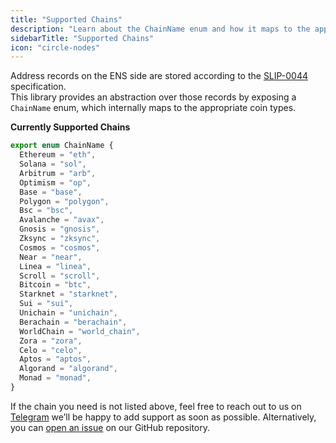 ```yaml
---
title: "Supported Chains"
description: "Learn about the ChainName enum and how it maps to the appropriate coin types."
sidebarTitle: "Supported Chains"
icon: "circle-nodes"
---
```


Address records on the ENS side are stored according to the [SLIP-0044](https://github.com/satoshilabs/slips/blob/master/slip-0044.md) specification.\
This library provides an abstraction over those records by exposing a `ChainName` enum, which internally maps to the appropriate coin types.

**Currently Supported Chains**

```typescript
export enum ChainName {
  Ethereum = "eth",
  Solana = "sol",
  Arbitrum = "arb",
  Optimism = "op",
  Base = "base",
  Polygon = "polygon",
  Bsc = "bsc",
  Avalanche = "avax",
  Gnosis = "gnosis",
  Zksync = "zksync",
  Cosmos = "cosmos",
  Near = "near",
  Linea = "linea",
  Scroll = "scroll",
  Bitcoin = "btc",
  Starknet = "starknet",
  Sui = "sui",
  Unichain = "unichain",
  Berachain = "berachain",
  WorldChain = "world_chain",
  Zora = "zora",
  Celo = "celo",
  Aptos = "aptos",
  Algorand = "algorand",
  Monad = "monad",
}
```

If the chain you need is not listed above, feel free to reach out to us on [Telegram](https://t.me/+5FAwyiKOTeswNTIy) we’ll be happy to add support as soon as possible. Alternatively, you can [open an issue](https://github.com/thenamespace/namespacesdk/issues) on our GitHub repository.
